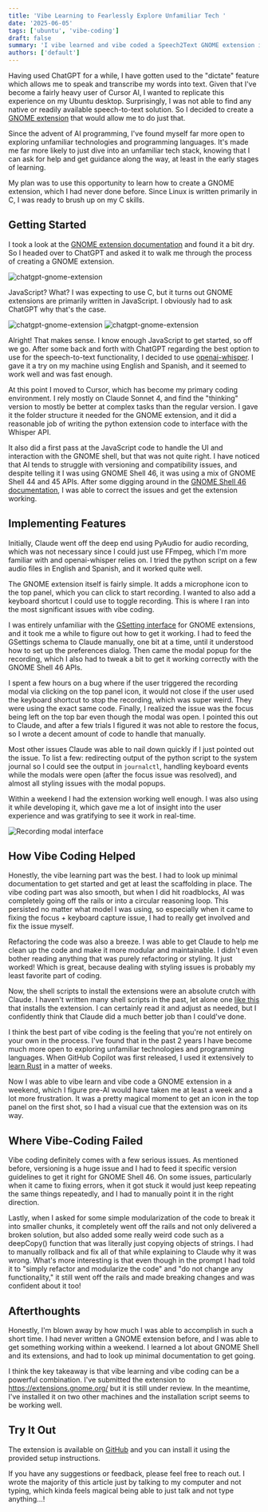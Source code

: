 ```yaml
---
title: 'Vibe Learning to Fearlessly Explore Unfamiliar Tech '
date: '2025-06-05'
tags: ['ubuntu', 'vibe-coding']
draft: false
summary: 'I vibe learned and vibe coded a Speech2Text GNOME extension in a weekend. It was an eye-opening experience.'
authors: ['default']
---
```


Having used ChatGPT for a while, I have gotten used to the "dictate" feature which allows me to speak and transcribe my words into text.
Given that I've become a fairly heavy user of Cursor AI, I wanted to replicate this experience on my Ubuntu desktop. Surprisingly, I was
not able to find any native or readily available speech-to-text solution. So I decided to create a
[GNOME extension](https://github.com/kavehtehrani/gnome-speech2text) that would allow me to do just that.

Since the advent of AI programming, I've found myself far more open to exploring unfamiliar technologies and programming languages.
It's made me far more likely to just dive into an unfamiliar tech stack, knowing that I can ask for help and get guidance along the way,
at least in the early stages of learning.

My plan was to use this opportunity to learn how to create a GNOME extension, which I had never done before. Since Linux is written primarily in C,
I was ready to brush up on my C skills.

## Getting Started

I took a look at the [GNOME extension documentation](https://gjs.guide/extensions/development/creating.html) and found it a bit dry.
So I headed over to ChatGPT and asked it to walk me through the process of creating a GNOME extension.

![chatgpt-gnome-extension](/static/images/2025-06-chatgpt-gnome-extension.png)

JavaScript? What? I was expecting to use C, but it turns out GNOME extensions are primarily written in JavaScript.
I obviously had to ask ChatGPT why that's the case.

![chatgpt-gnome-extension](/static/images/2025-06-gnome-js-1.png)
![chatgpt-gnome-extension](/static/images/2025-06-gnome-js-2.png)

Alright! That makes sense. I know enough JavaScript to get started, so off we go. After some back and forth with ChatGPT
regarding the best option to use for the speech-to-text functionality, I decided to use
[openai-whisper](https://github.com/openai/whisper). I gave it a try on my machine using English and Spanish, and it seemed to work well and was fast enough.

At this point I moved to Cursor, which has become my primary coding environment. I rely mostly on Claude Sonnet 4, and find the
"thinking" version to mostly be better at complex tasks than the regular version. I gave it the folder structure it needed
for the GNOME extension, and it did a reasonable job of writing the python extension code to interface with the Whisper API.

It also did a first pass at the JavaScript code to handle the UI and interaction with the GNOME shell, but that was not quite right.
I have noticed that AI tends to struggle with versioning and compatibility issues, and despite telling it I was using GNOME Shell 46,
it was using a mix of GNOME Shell 44 and 45 APIs. After some digging around in the
[GNOME Shell 46 documentation](https://gjs.guide/extensions/review-guidelines/review-guidelines.html), I was able to correct the issues
and get the extension working.

## Implementing Features

Initially, Claude went off the deep end using PyAudio for audio recording, which was not necessary since I could just use FFmpeg,
which I'm more familiar with and openai-whisper relies on. I tried the python script on a few audio files in English and Spanish, and it worked quite well.

The GNOME extension itself is fairly simple. It adds a microphone icon to the top panel, which you can click to start recording. I wanted to
also add a keyboard shortcut I could use to toggle recording. This is where I ran into the most significant issues with vibe coding.

I was entirely unfamiliar with the [GSetting interface](https://gjs.guide/extensions/development/preferences.html) for GNOME extensions, and it took me a while to figure out how to
get it working. I had to feed the GSettings schema to Claude manually, one bit at a time, until it understood how to set up the preferences dialog.
Then came the modal popup for the recording, which I also had to tweak a bit to get it working correctly with the GNOME Shell 46 APIs.

I spent a few hours on a bug where if the user triggered the recording modal via clicking on the top panel icon, it would not close if the user
used the keyboard shortcut to stop the recording, which was super weird. They were using the exact same code. Finally, I realized the issue was the focus
being left on the top bar even though the modal was open. I pointed this out to Claude, and after a few trials I figured it was not able to restore the focus,
so I wrote a decent amount of code to handle that manually.

Most other issues Claude was able to nail down quickly if I just pointed out the issue. To list a few: redirecting output of the python script to the system journal
so I could see the output in `journalctl`, handling keyboard events while the modals were open (after the focus issue was resolved), and
almost all styling issues with the modal popups.

Within a weekend I had the extension working well enough. I was also using it while developing it, which gave me a lot of insight into the user experience
and was gratifying to see it work in real-time.

<div style={{ display: 'flex', justifyContent: 'center' }}>
  <img src="/static/images/2025-06-recording-modal.png" alt="Recording modal interface" />
</div>

## How Vibe Coding Helped

Honestly, the vibe learning part was the best. I had to look up minimal documentation to get started and get at least the scaffolding in place.
The vibe coding part was also smooth, but when I did hit roadblocks, AI was completely going off the rails or into a circular reasoning loop.
This persisted no matter what model I was using, so especially when it came to fixing the focus + keyboard capture issue, I had
to really get involved and fix the issue myself.

Refactoring the code was also a breeze. I was able to get Claude to help me clean up the code and make it more modular and maintainable.
I didn't even bother reading anything that was purely refactoring or styling. It just worked! Which is great, because dealing with
styling issues is probably my least favorite part of coding.

Now, the shell scripts to install the extensions were an absolute crutch with Claude. I haven't written many shell scripts in the past,
let alone one [like this](https://github.com/kavehtehrani/gnome-speech2text/blob/main/scripts/install.sh) that installs the extension. I can
certainly read it and adjust as needed, but I confidently think that Claude did a much better job than I could've done.

I think the best part of vibe coding is the feeling that you're not entirely on your own in the process. I've found that in the past
2 years I have become much more open to exploring unfamiliar technologies and programming languages. When GitHub Copilot was first released,
I used it extensively to [learn Rust](/blog/polkadot-blockchain-academy) in a matter of weeks.

Now I was able to vibe learn and vibe code a GNOME extension in a weekend, which I figure pre-AI would have taken me at least a week and a lot
more frustration. It was a pretty magical moment to get an icon in the top panel on the first shot, so I had a visual cue that the extension was
on its way.

## Where Vibe-Coding Failed

Vibe coding definitely comes with a few serious issues. As mentioned before, versioning is a huge issue and I had to feed it specific version guidelines to get
it right for GNOME Shell 46. On some issues, particularly when it came to fixing errors, when it got stuck it would just keep repeating the same things
repeatedly, and I had to manually point it in the right direction.

Lastly, when I asked for some simple modularization of the code to break it into smaller chunks, it completely went off the rails and
not only delivered a broken solution, but also added some really weird code such as a deepCopy() function that was literally just copying objects of strings.
I had to manually rollback and fix all of that while explaining to Claude why it was wrong. What's more interesting is that even though in the prompt
I had told it to "simply refactor and modularize the code" and "do not change any functionality," it still went off the rails and made breaking changes and was
confident about it too!

## Afterthoughts

Honestly, I'm blown away by how much I was able to accomplish in such a short time. I had never written a GNOME extension before, and I was able to get
something working within a weekend. I learned a lot about GNOME Shell and its extensions, and had to look up minimal documentation to get going.

I think the key takeaway is that vibe learning and vibe coding can be a powerful combination. I've submitted the extension to
https://extensions.gnome.org/ but it is still under review. In the meantime, I've installed it on two other machines and the installation
script seems to be working well.

## Try It Out

The extension is available on [GitHub](https://github.com/kavehtehrani/gnome-speech2text) and you can install it using the provided setup instructions.

If you have any suggestions or feedback, please feel free to reach out. I wrote the majority of this article just by talking
to my computer and not typing, which kinda feels magical being able to just talk and not type anything...!
